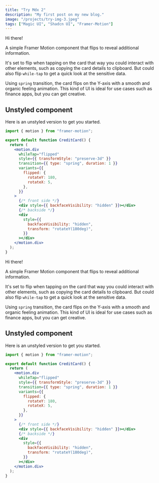 ```yaml
---
title: "Try Mdx 2"
description: "My first post on my new blog."
image: "/projects/try-img-3.jpeg"
tags: ["Magic UI", "Shadcn UI", "Framer-Motion"]
---
```


Hi there!

A simple Framer Motion component that flips to reveal additional information.

It's set to flip when tapping on the card that way you could interact with other elements, such as copying the card details to clipboard. But could also flip `while-tap` to get a quick look at the sensitive data.

Using `spring` transition, the card flips on the Y-axis with a smooth and organic feeling animation. This kind of UI is ideal for use cases such as finance apps, but you can get creative.

## Unstyled component

Here is an unstyled version to get you started.

```jsx showLineNumbers {6-9}
import { motion } from "framer-motion";

export default function CreditCard() {
  return (
    <motion.div
      whileTap="flipped"
      style={{ transformStyle: "preserve-3d" }}
      transition={{ type: "spring", duration: 1 }}
      variants={{
        flipped: {
          rotateY: 180,
          rotateX: 5,
        },
      }}
    >
      {/* front side */}
      <div style={{ backfaceVisibility: "hidden" }}></div>
      {/* backside */}
      <div
        style={{
          backfaceVisibility: "hidden",
          transform: "rotateY(180deg)",
        }}
      ></div>
    </motion.div>
  );
}
```

Hi there!

A simple Framer Motion component that flips to reveal additional information.

It's set to flip when tapping on the card that way you could interact with other elements, such as copying the card details to clipboard. But could also flip `while-tap` to get a quick look at the sensitive data.

Using `spring` transition, the card flips on the Y-axis with a smooth and organic feeling animation. This kind of UI is ideal for use cases such as finance apps, but you can get creative.

## Unstyled component

Here is an unstyled version to get you started.

```jsx showLineNumbers {6-9}
import { motion } from "framer-motion";

export default function CreditCard() {
  return (
    <motion.div
      whileTap="flipped"
      style={{ transformStyle: "preserve-3d" }}
      transition={{ type: "spring", duration: 1 }}
      variants={{
        flipped: {
          rotateY: 180,
          rotateX: 5,
        },
      }}
    >
      {/* front side */}
      <div style={{ backfaceVisibility: "hidden" }}></div>
      {/* backside */}
      <div
        style={{
          backfaceVisibility: "hidden",
          transform: "rotateY(180deg)",
        }}
      ></div>
    </motion.div>
  );
}
```
